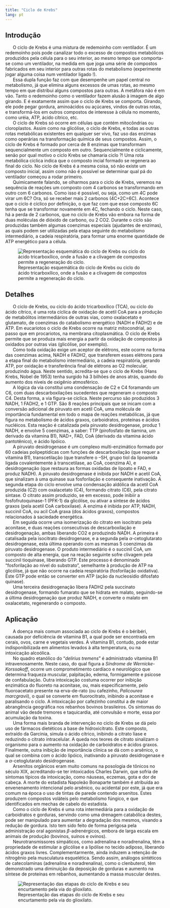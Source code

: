 ```yaml
---
title: "Ciclo de Krebs"
lang: pt
---
```



```{=html}
<script async src="https://www.googletagmanager.com/gtag/js?id=G-S1L73VGCG5"></script>
```
```{=html}
<script>
  window.dataLayer = window.dataLayer || [];
  function gtag(){dataLayer.push(arguments);}
  gtag('js', new Date());

  gtag('config', 'G-S1L73VGCG5');
</script>
```



## Introdução

|       O ciclo de Krebs é uma mistura de redemoinho com ventilador. É um redemoinho pois pode canalizar todo o excesso de compostos metabólicos produzidos pela célula para o seu interior, ao mesmo tempo que comporta-se como um ventilador, na medida em que joga uma série de compostos fabricados em seu interior para outras rotas do metabolismo (experimente jogar alguma coisa num ventilador ligado !). 

|       Essa dupla função faz com que desempenhe um papel central no metabolismo, já que elimina alguns excessos de umas rotas, ao mesmo tempo em que distribui alguns compostos para outras. A metáfora não é em vão. Tanto o redemoinho como o ventilador fazem alusão à imagem de algo girando. E é exatamente assim que o ciclo de Krebs se comporta. Girando, ele pode pegar gordura, aminoácidos ou açúcares, vindos de outras rotas, e transformá-los em outros compostos de interesse à célula no momento, como uréia, ATP, ácido cítrico, etc. 


|       O ciclo de Krebs só ocorre em células que contém mitocôndrias ou cloroplastos. Assim como na glicólise, o ciclo de Krebs, e todas as outras rotas metabólicas existentes em qualquer ser vivo, faz uso das enzimas como operárias na transformação química de seus compostos. Assim, o ciclo de Krebs é formado por cerca de 8 enzimas que transformam sequencialmente um composto em outro. Sequencialmente e ciclicamente, senão por qual motivo o ciclo Krebs se chamaria ciclo ?!  Uma rota metabólica cíclica indica que o composto incial formado se regenera ao final do ciclo. No ciclo de Krebs é a mesma coisa, só não existe um composto inicial, assim como não é possível se determinar qual pá do ventilador começou a rodar primeiro. 


|       Quimicamente falando,  se olharmos para o ciclo de Krebs, veremos na sequência de reações um composto com 4 carbonos se transformando em outro com 6 carbonos. Como isso é possível, ou seja, como um 4C pode virar um 6C?  Ora, só se receber mais 2 carbonos (4C+2C=6C). Acontece que o ciclo é cíclico por definição, o que faz com que esse composto 6C tenha que se transformar novamente em 4C, fechando o ciclo. Neste caso, há a perda de 2 carbonos, que no ciclo de Krebs vão embora na forma de duas moléculas de dióxido de carbono, ou 2 CO2. Durante o ciclo são produzidas também algumas coenzimas especiais (ajudantes de enzimas), as quais podem ser utilizadas pela etapa seguinte do metabolismo intermediário, a cadeia respiratória, para formar uma enorme quantidade de ATP energético para a célula.

![Representação esquemática do ciclo de Krebs ou ciclo do ácido tricarboxílico, onde a fusão e a clivagem de compostos permite a regeneração do ciclo.](krebsLittle.png){#fig-krebsLittle}

## Detalhes

|       O ciclo de Krebs, ou ciclo do ácido tricarboxílico (TCA), ou ciclo do ácido cítrico, é uma rota cíclica de oxidação de acetil CoA para a produção de metabólitos intermediários de outras vias, como oxalacetato e glutamato, de coenzimas do catabolismo energético (NADH e FADH2) e de ATP. Em eucariotos o ciclo de Krebs ocorre na matriz mitocondrial, ao passo que em procariotos, na membrana citoplasmática. O ciclo de Krebs permite que se produza mais energia a partir da oxidação de compostos já oxidados por outras vias (glicólise, por exemplo). 

|       Como toda oxidação exige um aceptor de elétrons, este ocorre na forma das coenzimas acima, NADH e FADH2, que transferem esses elétrons para a etapa final do metabolismo intermediário, a cadeia respiratória, gerando ATP, por oxidação e transferência final de elétrons ao O2 molecular, produzindo água. Neste sentido, acredita-se que o ciclo de Krebs (Hans Krebs, Nobel de 1953) tenha surgido há 3 bilhões de anos atrás, quando do aumento dos níveis de oxigênio atmosférico. 

|       A lógica da via constitui uma condensação de C2 e C4 foramando um C6, com duas descarboxilações sucedentes que regeneram o composto C4. Desta forma, a via figura-se cíclica. Neste percurso são produzidos 3 NADH, 1 FADH2, e 1 GTP. São 8 reações principais que se inicam com a conversão adicional de piruvato em acetil CoA, uma molécula de importância fundamental em todo o mapa de reações metabólicas, já que figura no metabolismo de ácidos graxos, carboidratos, proteínas e ácidos nucléicos. Esta reação é catalizada pela piruvato desidrogenase, produz 1 NADH, e envolve 5 coenzimas, a saber: TTP (pirofosfato de tiamina, um derivado da vitamina B1), NAD+, FAD, CoA (derivado da vitamina ácido pantotênico), e ácido lipóico. 

|       A piruvato desidrogenase é um complexo multi-enzimático formado por 60 cadeias polipeptídicas com funções de descarboxilação (que requer a vitamina B1), transcetilação (que transfere o –SH, grupo tiol da lipoamida ligada covalentemente à transcetilase, ao CoA, coenzima A), e desidrogenação (que restaura as formas oxidadas de lipoato e FAD, e produz NADH). A piruvato desidrogenase é inibida por NADH e acetil CoA, que sinalizam à uma quinase sua fosforilação e consequente inativação. A segunda etapa do ciclo envolve uma condensação aldólica da acetil CoA produzida (C2) com oxalacetato (C4), formando citrato (C6), pela citrato sintase. O citrato assim produzido, se em excesso, pode inibiir a fosfofrutoquinase-1 (PFK-1) da glicólise, ou ativar a síntese de ácidos graxos (pela acetil CoA carboxilase). A enzima é inibida por ATP, NADH, succinil CoA, ou acil CoA graxa (dos ácidos graxos), compostos relacionados à saciedade energética. 


|       Em seguida ocorre uma isomerização do citrato em isocitrato pela aconitase, e duas reações consecutivas de descarboxilação e desidrogenação, ambas liberando CO2 e produzindo NADH. A primeira é catalisada pela isocitrato desidrogenase, e a segunda pela $\alpha$-cetoglutarato desidrogenase, esta última operando com as mesmas 5 coenzimas da piruvato desidrogenase. O produto intermediário é o succinil CoA, um composto de alta energia, que na reação seguinte sofre clivagem pela succinil tioquinase, liberando GTP. Este processo é denominado “fosforilação ao nível do substrato”, semelhante à produção de ATP na glicólise, já que não ocorre na cadeia respiratória (fosforilação oxidativa). Este GTP pode então se converter em ATP (ação da nucleosídio difosfato quinase).


|       Uma terceira desidrogenação libera FADH2 pela succinato desidrogenase, formando fumarato que se hidrata em malato, seguindo-se a última desidrogenação que produz NADH, e converte o malato em oxalacetato, regenerando o composto. 

## Aplicação

|       A doença mais comum associada ao ciclo de Krebs é o béribéri, causada por deficiência de vitamina B1, a qual pode ser encontrada em cerais, ovos, carne e vegetais verdes. A vitamina B1, contudo, pode estar indisponibilizada em alimentos levados à alta temperatura, ou na intoxicação alcoólica. 

|       No quadro etanólico do "*delirius tremens*" é administrado vitamina B1 intravenosamente. Neste caso, do qual figura a *Síndrome de Wernicke-Korssakoff*, ocorre um comprometimento cardíaco e neurológico que determina fraqueza muscular, palpitação, edema, formigamente e psicose de confabulação. Outra intoxicação costuma ocorrer por inibição enzimática do fluoreto na aconitase, ou, mais especificamente, pelo fluoroacetato presente na erva-de-rato (ou cafezinho, *Palicourea marcgravii*), o qual se converte em fluorocitrato, inibindo a aconitase e paralisando o ciclo. A intoxicação por cafezinho constitui a de maior abrangência geográfica nos rebanhos bovinos brasileiros. Os sintomas do animal vão desde tremores e taquicardia, até convulsão e morte, essa por acumulação da toxina. 

|       Uma forma mais branda de intervenção no ciclo de Krebs se dá pelo uso de fármacos dietéticos a base de hidroxicitrato. Este composto, extraído da Garcinia,  simula o ácido cítrico, inibindo a citrato liase e reduzindo o citrato intracelular. A queda nos teores de citrato sinalizam o organismo para o aumento na oxidação de carboidratos e ácidos graxos. Finalmente, outra inibição de importância clínica se dá com o arsênico, o qual se combina com o ácido lipóico, inativando a piruvato desidrogenase e a $\alpha$-cetoglutarato desidrogenase. 

|       Arsenitos orgânicos eram muito comuns na posologia de tônicos no século XIX, acreditando-se ter intoxicados Charles Darwin, que sofria de sintomas típicos da intoxicação, como náuseas, eczemas, gota e dor de cabeça. A morte do estadista Napoleão Bonaparte também é atribuída ao envenenamento intencional pelo arsênico, ou acidental por este, já que era comum na época o uso de tintas de parede contendo arsenitos. Estes produzem compostos voláteis pelo metabolismo fúngico, e que identificados em mechas de cabelo do estadista. 

|       Como o ciclo de Krebs é uma rota intermediária para a oxidação de carboidratos e gorduras, servindo como uma drenagem catabólica destes, pode ser manipulado para aumentar a degradação dos mesmos, visando a redução de gordura. Isto tem sido feito de forma perigosa pela administração oral agonistas $\beta$-adrenérgicos, embora de larga escala em animais de produção (bovinos, suínos e ovinos). 

|       Neurotransmissores simpáticos, como adrenalina e noradrenalina, têm a propriedade de estimular a glicólise e a lipólise no tecido adiposo, liberando ácidos graxos livres. Complementarmente, ainda induzem a retenção de nitrogênio pela musculatura esquelética. Sendo assim, análogos sintéticos de catecolaminas (adrenalina e noradrenalina), como o clenbuterol, têm demonstrado uma diminuição da deposição de gorduras e aumento na síntese de proteínas em rebanhos, aumentando a massa muscular destes.

![Representação das etapas do ciclo de Krebs e seu encurtamento pela via do glioxilato.](krebs.png){#fig-krebs}



